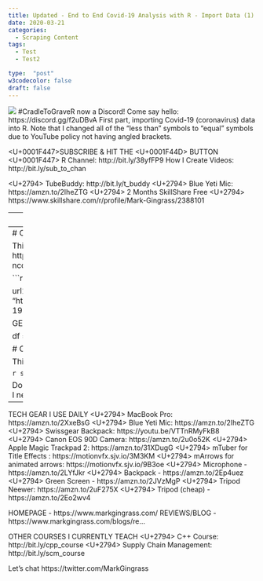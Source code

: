 ```yaml
---
title: Updated - End to End Covid-19 Analysis with R - Import Data (1)
date: 2020-03-21
categories:
  - Scraping Content
tags:
  - Test
  - Test2

type:  "post"
w3codecolor: false
draft: false
---
```


<img src="https://www.cradletograver.com/auto-posts/images/COVID-CSV-Data-Update-Plot---data-from-European-Center-for-Disease-and-Prevention.mp4.jpg">
#CradleToGraveR now a Discord! Come say hello: https://discord.gg/f2uDBvA
First part, importing Covid-19 (coronavirus) data into R. Note that I changed all of the "less than" symbols to "equal" symbols due to YouTube policy not having angled brackets.

<U+0001F447>SUBSCRIBE & HIT THE <U+0001F44D> BUTTON <U+0001F447>
R Channel: http://bit.ly/38yfFP9
How I Create Videos: http://bit.ly/sub_to_chan

<U+2794> TubeBuddy: http://bit.ly/t_buddy
<U+2794> Blue Yeti Mic: https://amzn.to/2IheZTG
<U+2794> 2 Months SkillShare Free <U+2794>  https://www.skillshare.com/r/profile/Mark-Gingrass/2388101

---
title: "Covid Cases in R"
output: html_notebook
---
# Covid Data Import

This is where we get the data: https://www.ecdc.europa.eu/en/geographical-distribution-2019-ncov-cases

```r
library(httr)
library(readxl)

url1 = "https://www.ecdc.europa.eu/sites/default/files/documents/COVID-19-geographic-disbtribution-worldwide-2020-03-08.xls"

GET(url1, write_disk(tf = tempfile(fileext = ".xls")))

df = read_excel((tf))
```

# Covid Data Clean Up

This is cleaning up of the data.

```r
sum(df$NewDeaths)
```

Do you have more to add? Let me know how you liked the video or if I need anything corrected in the comments below.
- - - - - - - - - - - - - - - - - - - - - - - - - - - - - - - - -
TECH GEAR I USE DAILY
<U+2794> MacBook Pro: https://amzn.to/2XxeBsG
<U+2794> Blue Yeti Mic: https://amzn.to/2IheZTG
<U+2794> Swissgear Backpack: https://youtu.be/VTTnRMyFkB8
<U+2794> Canon EOS 90D Camera: https://amzn.to/2u0o52K
<U+2794> Apple Magic Trackpad 2: https://amzn.to/31XDugG
<U+2794> mTuber for Title Effects : https://motionvfx.sjv.io/3M3KM
<U+2794> mArrows for animated arrows: https://motionvfx.sjv.io/9B3oe
<U+2794> Microphone - https://amzn.to/2LYfJkr
<U+2794> Backpack - https://amzn.to/2Ep4uez
<U+2794> Green Screen - https://amzn.to/2JVzMgP
<U+2794> Tripod Neewer: https://amzn.to/2uF275X
<U+2794> Tripod (cheap) - https://amzn.to/2Eo2wv4

HOMEPAGE - https://www.markgingrass.com/
REVIEWS/BLOG - https://www.markgingrass.com/blogs/re...

OTHER COURSES I CURRENTLY TEACH
<U+2794> C++ Course: http://bit.ly/cpp_course
<U+2794> Supply Chain Management:  http://bit.ly/scm_course

Let's chat
https://twitter.com/MarkGingrass
